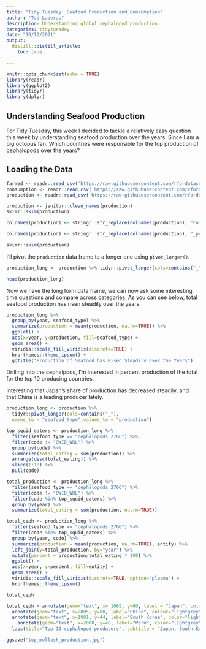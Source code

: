 ```yaml
---
title: "Tidy Tuesday: Seafood Production and Consumption"
author: "Ted Laderas"
description: Understanding global cephalopod production.
categories: tidytuesday
date: "10/12/2021"
output: 
  distill::distill_article:
    toc: true

---
```


```r
knitr::opts_chunk$set(echo = TRUE)
library(readr)
library(ggplot2)
library(tidyr)
library(dplyr)
```

## Understanding Seafood Production

For Tidy Tuesday, this week I decided to tackle a relatively easy question this week by understanding seafood production over the years. Since I am a big octopus fan. Which countries were responsible for the top production of cephalopods over the years?

## Loading the Data

```r
farmed <- readr::read_csv('https://raw.githubusercontent.com/rfordatascience/tidytuesday/master/data/2021/2021-10-12/aquaculture-farmed-fish-production.csv')
consumption <- readr::read_csv('https://raw.githubusercontent.com/rfordatascience/tidytuesday/master/data/2021/2021-10-12/fish-and-seafood-consumption-per-capita.csv')
production <- readr::read_csv('https://raw.githubusercontent.com/rfordatascience/tidytuesday/master/data/2021/2021-10-12/seafood-and-fish-production-thousand-tonnes.csv')

```

```r
production <- janitor::clean_names(production)
skimr::skim(production)

colnames(production) <- stringr::str_replace(colnames(production), "commodity_balances_livestock_and_fish_primary_equivalent_",replacement = "")

colnames(production) <- stringr::str_replace(colnames(production), "_production_5510_tonnes", replacement="")

skimr::skim(production)
```

I'll pivot the `production` data frame to a longer one using `pivot_longer()`. 

```r
production_long <- production %>% tidyr::pivot_longer(cols=contains("_"), names_to = "seafood_type",values_to = "production")

head(production_long)
```

Now we have the long form data frame, we can now ask some interesting time questions and compare across categories. As you can see below, total seafood production has risen steadily over the years.

```r
production_long %>%
  group_by(year, seafood_type) %>%
  summarize(production = mean(production, na.rm=TRUE)) %>%
  ggplot() + 
  aes(x=year, y=production, fill=seafood_type) +
  geom_area() + 
  viridis::scale_fill_viridis(discrete=TRUE) +
  hrbrthemes::theme_ipsum() + 
  ggtitle("Production of Seafood has Risen Steadily over the Years")
```
Drilling into the cephalpods, I'm interested in percent production of the total for the top 10 producing countries.

Interesting that Japan's share of production has decreased steadily, and that China is a leading producer lately. 

```r
production_long <- production %>% 
  tidyr::pivot_longer(cols=contains("_"), 
  names_to = "seafood_type",values_to = "production")

top_squid_eaters <- production_long %>%
  filter(seafood_type == "cephalopods_2766") %>%
  filter(code != "OWID_WRL") %>%
  group_by(code) %>%
  summarize(total_eating = sum(production)) %>%
  arrange(desc(total_eating)) %>%
  slice(1:10) %>%
  pull(code)

total_production <- production_long %>%
  filter(seafood_type == "cephalopods_2766") %>%
  filter(code != "OWID_WRL") %>%
  filter(code %in% top_squid_eaters) %>%
  group_by(year) %>%
  summarize(total_eating = sum(production, na.rm=TRUE)) 

total_ceph <- production_long %>%
  filter(seafood_type == "cephalopods_2766") %>%
  filter(code %in% top_squid_eaters) %>%
  group_by(year, code) %>%
  summarize(production = mean(production, na.rm=TRUE), entity) %>%
  left_join(y=total_production, by="year") %>%
  mutate(percent = production/total_eating * 100) %>%
  ggplot() + 
  aes(x=year, y=percent, fill=entity) +
  geom_area() + 
  viridis::scale_fill_viridis(discrete=TRUE, option="plasma") +
  hrbrthemes::theme_ipsum() 

total_ceph

```

```r
total_ceph + annotate(geom="text", x= 1969, y=60, label = "Japan", colour="lightgrey", size=4) +
  annotate(geom="text", x=2005, y=80, label="China", colour="lightgrey", size=4) + 
  annotate(geom="text", x=1991, y=44, label="South Korea", color="lightgrey", size=4) +
    annotate(geom="text", x=2008, y=40, label="Peru", color="lightgrey", size=4) +
  labs(title="Top 10 cephalopod producers", subtitle = "Japan, South Korea, Peru, and China compete for top market share") + scale_x_continuous(breaks = c(1960, 1970, 1980, 1990, 2000, 2010))

ggsave("top_mollusk_production.jpg")

```
